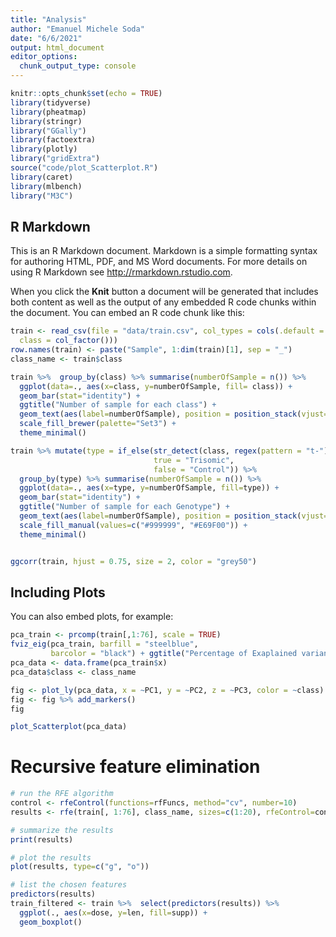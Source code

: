 ```yaml
---
title: "Analysis"
author: "Emanuel Michele Soda"
date: "6/6/2021"
output: html_document
editor_options: 
  chunk_output_type: console
---
```


```r
knitr::opts_chunk$set(echo = TRUE)
library(tidyverse)
library(pheatmap)
library(stringr)
library("GGally")
library(factoextra)
library(plotly)
library("gridExtra")
source("code/plot_Scatterplot.R")
library(caret)
library(mlbench)
library("M3C")
```

## R Markdown

This is an R Markdown document. Markdown is a simple formatting syntax for authoring HTML, PDF, and MS Word documents. For more details on using R Markdown see <http://rmarkdown.rstudio.com>.

When you click the **Knit** button a document will be generated that includes both content as well as the output of any embedded R code chunks within the document. You can embed an R code chunk like this:

```r
train <- read_csv(file = "data/train.csv", col_types = cols(.default = col_double(),
  class = col_factor()))
row.names(train) <- paste("Sample", 1:dim(train)[1], sep = "_")
class_name <- train$class
```



```r
train %>%  group_by(class) %>% summarise(numberOfSample = n()) %>% 
  ggplot(data=., aes(x=class, y=numberOfSample, fill= class)) +
  geom_bar(stat="identity") +
  ggtitle("Number of sample for each class") + 
  geom_text(aes(label=numberOfSample), position = position_stack(vjust=0.5), size=10) +
  scale_fill_brewer(palette="Set3") +
  theme_minimal()

train %>% mutate(type = if_else(str_detect(class, regex(pattern = "t-")), 
                                true = "Trisomic", 
                                false = "Control")) %>% 
  group_by(type) %>% summarise(numberOfSample = n()) %>% 
  ggplot(data=., aes(x=type, y=numberOfSample, fill=type)) +
  geom_bar(stat="identity") +
  ggtitle("Number of sample for each Genotype") + 
  geom_text(aes(label=numberOfSample), position = position_stack(vjust=0.5), size=10) +
  scale_fill_manual(values=c("#999999", "#E69F00")) +
  theme_minimal()


ggcorr(train, hjust = 0.75, size = 2, color = "grey50")

```
## Including Plots

You can also embed plots, for example:

```r
pca_train <- prcomp(train[,1:76], scale = TRUE)
fviz_eig(pca_train, barfill = "steelblue", 
         barcolor = "black") + ggtitle("Percentage of Exaplained variances")
pca_data <- data.frame(pca_train$x)
pca_data$class <- class_name

```

```r
fig <- plot_ly(pca_data, x = ~PC1, y = ~PC2, z = ~PC3, color = ~class)
fig <- fig %>% add_markers()
fig
```

```r
plot_Scatterplot(pca_data)
```

# Recursive feature elimination
```r
# run the RFE algorithm
control <- rfeControl(functions=rfFuncs, method="cv", number=10)
results <- rfe(train[, 1:76], class_name, sizes=c(1:20), rfeControl=control)

# summarize the results
print(results)
```

```r
# plot the results
plot(results, type=c("g", "o"))

# list the chosen features
predictors(results)
train_filtered <- train %>%  select(predictors(results)) %>% 
  ggplot(., aes(x=dose, y=len, fill=supp)) +
  geom_boxplot()




```
